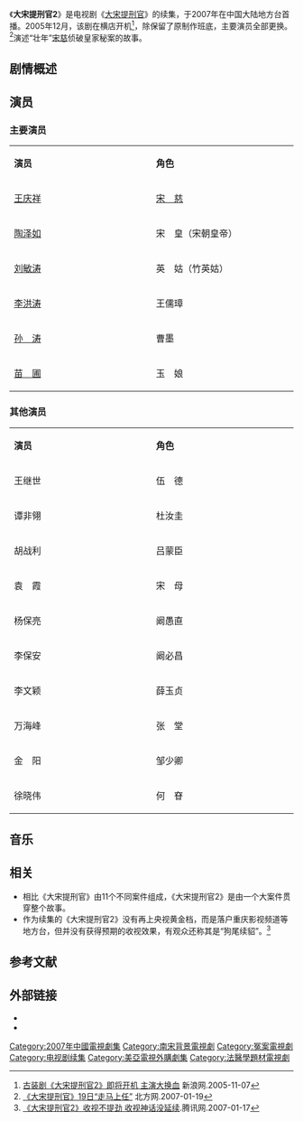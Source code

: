 {{电视节目信息框
| 名稱 =大宋提刑官2
| 原名 = 
| 圖片 = 
| 圖說 = 
| 分類 =古装、悬疑
| 原創者 =
| 編劇 = 钱林森
| 導演 = 阚卫平
| 演出 =王庆祥、刘敏涛、陶泽如、李洪涛、孙涛
| 配音 = 
| 旁白 = 
| 主題曲 =《滿江紅》
| 演唱 = 胡曉晴
| 片尾曲 =
| 作曲 = 
| 國家 = {{CHNML}}
| 語言 = [[普通话|普通话]]
| 字幕 = 中文
| 季數 = 
| 集數 =41集
| 每集列表 = 
| 製片人 = 俞胜利
| 執行製片 = 
| 製作年份 =2005年12月-2006年2月
| 制作公司 =中视影视制作有限公司
| 拍攝地 ={{CHN}}[[横店影视城|横店影视城]]
| 攝像 = 
| 每集長 = 45分钟
| 頻道 =
| 電視網 =地方台
| 播出國家 ={{CHN}}
| 視頻制式 =
| 音頻制式 = 
| 開始 =2007年1月
| 結束 =2007年1月
| 先於 =
| 後於 = 2005年 [[大宋提刑官|大宋提刑官]]
| 相關劇集 = 
| 官方網站 =
| imdb_id = 10789484
}}
《'''大宋提刑官2'''》是电视剧《[[大宋提刑官|大宋提刑官]]》的续集，于2007年在中国大陆地方台首播。2005年12月，该剧在横店开机<ref>[http://ent.sina.com.cn/v/m/2005-11-07/1015887968.html 古装剧《大宋提刑官2》即将开机 主演大换血] {{Wayback|url=http://ent.sina.com.cn/v/m/2005-11-07/1015887968.html |date=20160304214233 }}新浪网.2005-11-07</ref>，除保留了原制作班底，主要演员全部更换。<ref>[http://ent.enorth.com.cn/system/2007/01/19/001523716.shtml 《大宋提刑官》19日“走马上任”] {{Wayback|url=http://ent.enorth.com.cn/system/2007/01/19/001523716.shtml |date=20160304083530 }} 北方网.2007-01-19</ref>演述“壮年”[[宋慈|宋慈]]侦破皇家秘案的故事。

== 剧情概述 ==

== 演员 ==
=== 主要演员 ===
{|class="wikitable" style="text-align:center" width=50%
|- style="background:#C6C9FF"
|style="width:10%"|'''演员'''||style="width:10%"|'''角色'''
|-
| [[王庆祥|王庆祥]] || [[宋慈|宋　慈]]
|-
| [[陶泽如|陶泽如]] || 宋　皇（宋朝皇帝）
|-
| [[刘敏涛|刘敏涛]] || 英　姑（竹英姑）
|-
| [[李洪涛|李洪涛]] || 王儒璋
|-
| [[孙涛|孙　涛]] || 曹墨
|-
| [[苗圃_(演員)|苗　圃]]  || 玉　娘
|}

=== 其他演员 ===
{|class="wikitable" style="text-align:center" width=50%
|- style="background:#C6C9FF"
|style="width:10%"|'''演员'''||style="width:10%"|'''角色'''
|-
| 王继世  || 伍　德
|-
| 谭非翎  || 杜汝圭
|-
| 胡战利  || 吕蒙臣
|-
| 袁　霞  || 宋　母
|-
| 杨保亮  || 阚愚直
|-
| 李保安  || 阚必昌
|-
| 李文颖  || 薛玉贞
|-
| 万海峰  || 张　堂
|-
| 金　阳  || 邹少卿
|-
| 徐晓伟  || 何　眘
|}

== 音乐 ==
{{Tracklist 
| collapsed = 
| headline =
| font_size = 
| total_length = 
| extra_column = 演唱 

| title1    = 《满江红》
| note1     = 主题曲
| music1    = 
| lyrics1   = 王凯娟
| arranger1 = 
| extra1    = 胡晓晴

}}

== 相关 ==
* 相比《大宋提刑官》由11个不同案件组成，《大宋提刑官2》是由一个大案件贯穿整个故事。
* 作为续集的《大宋提刑官2》没有再上央视黄金档，而是落户重庆影视频道等地方台，但并没有获得预期的收视效果，有观众还称其是“狗尾续貂”。<ref>[http://ent.qq.com/a/20070117/000050.htm 《大宋提刑官2》收视不提劲 收视神话没延续].腾讯网.2007-01-17{{dead link}}</ref>

== 参考文献 ==
{{reflist}}

== 外部链接 ==
* {{Douban}}
* {{IMDb title|tt10789484}}

{{DEFAULTSORT:D大}}
{{2007年中國大陸古裝/民初電視劇}}

[[Category:2007年中國電視劇集|Category:2007年中國電視劇集]]
[[Category:南宋背景電視劇|Category:南宋背景電視劇]]
[[Category:冤案電視劇|Category:冤案電視劇]]
[[Category:电视剧续集|Category:电视剧续集]]
[[Category:美亞電視外購劇集|Category:美亞電視外購劇集]]
[[Category:法醫學題材電視劇|Category:法醫學題材電視劇]]